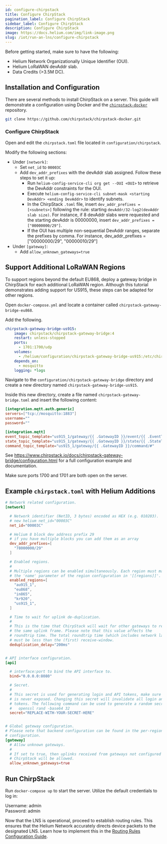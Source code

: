 ```yaml
---
id: configure-chirpstack
title: Configure ChirpStack
pagination_label: Configure ChirpStack
sidebar_label: Configure ChirpStack
description: Configure ChirpStack
image: https://docs.helium.com/img/link-image.png
slug: /iot/run-an-lns/configure-chirpstack
---
```



Before getting started, make sure to have the following:

- Helium Network Organizationally Unique Identifier (OUI).
- Helium LoRaWAN devAddr slab.
- Data Credits (>3.5M DC).

## Installation and Configuration

There are several methods to install ChirpStack on a server. This guide will demonstrate a
configuration using Docker and the
[`chirpstack-docker`](https://github.com/chirpstack/chirpstack-docker) repository.

```sh title="Clone the ChirpStack Docker repository."
git clone https://github.com/chirpstack/chirpstack-docker.git
```

### Configure ChirpStack

Open and edit the `chirpstack.toml` file located in `configuration/chirpstack`.

Modify the following sections:

- Under `[network]`:
  - Set `net_id` to `00003C`
  - Add `dev_addr_prefixes` with the devAddr slab assigned. Follow these steps to set it up:
    - Run `helium-config-service-cli org get --OUI <OUI>` to retrieve the DevAddr constraints for
      the OUI.
    - Execute `helium-config-service-cli subnet-mask <starting DevAddr> <ending DevAddr>` to
      identify subnets.
    - In the ChirpStack `.toml` file, insert `dev_addr_prefixes = [<subnets>]` following the rule:
      starting `devAddr/32-log2(devAddr slab size)`. For instance, if 8 devAddr slabs were requested
      and the starting devAddr is 00000000, insert `dev_addr_prefixes = ["00000000/29"]`.
    - If the OUI has multiple non-sequential DevAddr ranges, separate the prefixes by comma. For
      instance, dev_addr_prefixes = ["00000000/29", "00000010/29"]
- Under `[gateway]`:
  - Add `allow_unknown_gateways=true`

## Support Additional LoRaWAN Regions

To support regions beyond the default EU868, deploy a gateway bridge in ChirpStack for each
additional LoRaWAN region. Although this tutorial demonstrates adding support for US915, these steps
can be adapted for other regions.

Open `docker-compose.yml` and locate a container called `chirpstack-gateway-bridge-eu868`.

Add the following.

```yml
chirpstack-gateway-bridge-us915:
    image: chirpstack/chirpstack-gateway-bridge:4
    restart: unless-stopped
    ports:
      - 1701:1700/udp
    volumes:
      - /helium/configuration/chirpstack-gateway-bridge-us915:/etc/chirpstack-gateway-bridge
    depends_on:
      - mosquitto
    logging: *logs
```

Navigate to the `configuration/chirpstack-gateway-bridge` directory and create a new directory named
`chirpstack-gateway-bridge-us915`.

Inside this new directory, create a file named `chirpstack-gateway-bridge.toml` and insert the
following content:

```toml
[integration.mqtt.auth.generic]
servers=["tcp://mosquitto:1883"]
username=""
password=""

[integration.mqtt]
event_topic_template="us915_1/gateway/{{ .GatewayID }}/event/{{ .EventType }}"
state_topic_template="us915_1/gateway/{{ .GatewayID }}/state/{{ .StateType }}"
command_topic_template="us915_1/gateway/{{ .GatewayID }}/command/#"
```

See https://www.chirpstack.io/docs/chirpstack-gateway-bridge/configuration.html for a full
configuration example and documentation.

Make sure ports 1700 and 1701 are both open on the server.

## Example `chirpstack.toml` with Helium Additions

```toml
# Network related configuration.
[network]

  # Network identifier (NetID, 3 bytes) encoded as HEX (e.g. 010203).
  # new helium net_id="00003C"
  net_id="00003C"

  # Helium 8 block dev address prefix 29
  # if you have multiple blocks you can add them as an array
  dev_addr_prefixes=[
    "78000000/29"
  ]

  # Enabled regions.
  #
  # Multiple regions can be enabled simultaneously. Each region must match
  # the 'name' parameter of the region configuration in '[[regions]]'.
  enabled_regions=[
    "au915_1",
    "eu868",
    "in865",
    "kr920",
    "us915_1",
  ]

  # Time to wait for uplink de-duplication.
  #
  # This is the time that ChirpStack will wait for other gateways to receive
  # the same uplink frame. Please note that this value affects the
  # roundtrip time. The total roundtrip time (which includes network latency)
  # must be less than the (first) receive-window.
  deduplication_delay="200ms"


# API interface configuration.
[api]

  # interface:port to bind the API interface to.
  bind="0.0.0.0:8080"

  # Secret.
  #
  # This secret is used for generating login and API tokens, make sure this
  # is never exposed. Changing this secret will invalidate all login and API
  # tokens. The following command can be used to generate a random secret:
  #   openssl rand -base64 32
  secret="REPLACE-WITH-YOUR-SECRET-HERE"


# Global gateway configuration.
# Please note that backend configuration can be found in the per-region
# configuration.
[gateway]
  # Allow unknown gateways.
  #
  # If set to true, then uplinks received from gateways not configured in
  # ChirpStack will be allowed.
  allow_unknown_gateways=true
```

## Run ChirpStack

Run `docker-compose up` to start the server. Utilize the default credentials to log in:

Username: admin  
Password: admin

Now that the LNS is operational, proceed to establish routing rules. This ensures that the Helium
Network accurately directs device packets to the designated LNS. Learn how to implement this in the
[Routing Rules Configuration Guide](configure-routing-rules).